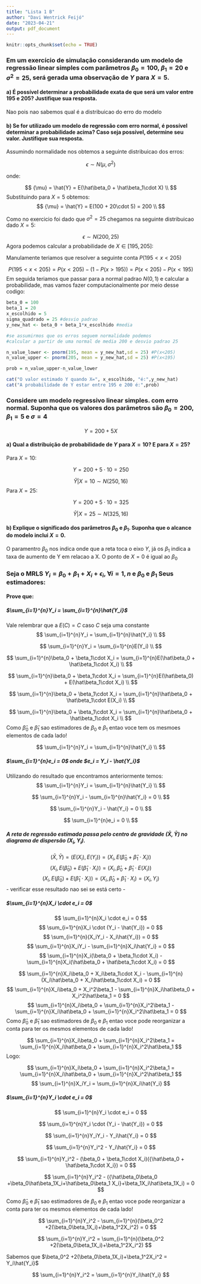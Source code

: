 ```yaml
---
title: "Lista 1 B"
author: "Davi Wentrick Feijó"
date: "2023-04-21"
output: pdf_document
---
```


```r
knitr::opts_chunk$set(echo = TRUE)
```

### Em um exercício de simulação considerando um modelo de regressão linear simples com parâmetros $\beta_0 = 100$, $\beta_1 = 20$ e $\sigma^2 = 25$, será gerada uma observação de $Y$ para $X = 5$.

#### a) É possível determinar a probabilidade exata de que será um valor entre 195 e 205? Justifique sua resposta.

Nao pois nao sabemos qual é a distribuicao do erro do modelo

#### b) Se for utilizado um modelo de regressão com erro normal, é possível determinar a probabilidade acima? Caso seja possível, determine seu valor. Justifique sua resposta.

Assumindo normalidade nos obtemos a seguinte distribuicao dos erros:

$$
\epsilon \sim N(\mu,\sigma^2)
$$

onde:

$$
{\mu} = \hat{Y} = E(\hat\beta_0 + \hat\beta_1\cdot X) \\
$$ 
Substituindo para $X = 5$ obtemos:
$$
{\mu} = \hat{Y} = E(100 + 20\cdot 5) = 200 \\
$$

Como no exercicio foi dado que $\sigma^2 = 25$ chegamos na seguinte distribuicao dado $X = 5$:

$$
\epsilon \sim N(200,25)
$$ Agora podemos calcular a probabilidade de $X \in [195,205]$:

Manulamente teriamos que resolver a seguinte conta $P(195 < x < 205)$

$$
P(195 < x < 205) = P(x< 205) - (1 - P(x>195)) = P(x < 205) - P(x < 195)
$$ Em seguida teriamos que passar para a normal padrao $N(0,1)$ e calcular a probabilidade, mas vamos fazer computacionalmente por meio desse codigo:

\newpage

```r
beta_0 = 100
beta_1 = 20
x_escolhido = 5
sigma_quadrado = 25 #desvio padrao
y_new_hat <- beta_0 + beta_1*x_escolhido #media

#se assumirmos que os erros seguem normalidade podemos 
#calcular a partir de uma normal de media 200 e desvio padrao 25

n_value_lower <- pnorm(195, mean = y_new_hat,sd = 25) #P(x<205)
n_value_upper <- pnorm(205, mean = y_new_hat,sd = 25) #P(x<195)

prob = n_value_upper-n_value_lower
```

```r
cat("O valor estimado Y quando X=", x_escolhido, "é:",y_new_hat)
cat("A probabilidade de Y estar entre 195 e 200 é:",prob)
```

\newpage

### Considere um modelo regressivo linear simples. com erro normal. Suponha que os valores dos parâmetros são $\beta_0 = 200$, $\beta_1 = 5$ e $\sigma = 4$

$$
Y = 200+5X 
$$

#### a) Qual a distribuição de probabilidade de $Y$ para $X = 10$? E para $X = 25$?

Para $X = 10$:

$$
Y = 200+5 \cdot 10 = 250
$$

$$
\hat{Y}|X = 10 \sim N(250,16)
$$ Para $X = 25$:

$$
Y = 200+5 \cdot 10 = 325
$$

$$
\hat{Y}|X = 25 \sim N(325,16)
$$

#### b) Explique o significado dos parâmetros $\beta_0$ e $\beta_1$. Suponha que o alcance do modelo inclui $X=0$.  

O paramentro $\beta_0$ nos indica onde que a reta toca o eixo $Y$, já os $\beta_1$ indica a taxa de aumento de Y em relacao a X. O ponto de $X = 0$ é igual ao $\beta_0$  



### Seja o MRLS $Y_i = \beta_0 + \beta_1 +X_i + \epsilon_i$, $\forall i = 1,n$ e $\beta_0$ e $\beta_1$ Seus estimadores:  


#### Prove que:  


##### $\sum_{i=1}^{n}Y_i = \sum_{i=1}^{n}\hat{Y_i}$  


Vale relembrar que a $E(C) = C$ caso $C$ seja uma constante  
$$
\sum_{i=1}^{n}Y_i = \sum_{i=1}^{n}\hat{Y_i} \\
$$

$$
\sum_{i=1}^{n}Y_i = \sum_{i=1}^{n}E(Y_i) \\
$$

$$
\sum_{i=1}^{n}\beta_0 + \beta_1\cdot X_i = \sum_{i=1}^{n}E(\hat\beta_0 + \hat\beta_1\cdot X_i) \\
$$

$$
\sum_{i=1}^{n}\beta_0 + \beta_1\cdot X_i = \sum_{i=1}^{n}E(\hat\beta_0) + E(\hat\beta_1\cdot X_i) \\
$$

$$
\sum_{i=1}^{n}\beta_0 + \beta_1\cdot X_i = \sum_{i=1}^{n}\hat\beta_0 + \hat\beta_1\cdot E(X_i) \\
$$

$$
\sum_{i=1}^{n}\beta_0 + \beta_1\cdot X_i = \sum_{i=1}^{n}\hat\beta_0 + \hat\beta_1\cdot X_i \\
$$
Como $\hat\beta_0$ e $\hat\beta_1$ sao estimadores de $\beta_0$ e $\beta_1$ entao voce tem os mesmoes elementos de cada lado!

$$
\sum_{i=1}^{n}Y_i = \sum_{i=1}^{n}\hat{Y_i} \\
$$


##### $\sum_{i=1}^{n}e_i = 0$ onde $e_i = Y_i - \hat{Y_i}$

Utilizando do resultado que encontramos anteriormente temos:
$$
\sum_{i=1}^{n}Y_i = \sum_{i=1}^{n}\hat{Y_i} \\
$$

$$
\sum_{i=1}^{n}Y_i - \sum_{i=1}^{n}\hat{Y_i} = 0 \\ 
$$

$$
\sum_{i=1}^{n}Y_i - \hat{Y_i} = 0 \\ 
$$

$$
\sum_{i=1}^{n}e_i = 0 \\
$$


##### A reta de regressão estimada passa pelo centro de gravidade $(\bar{X},\bar{Y})$ no diagrama de dispersão $(X_i,Y_i)$.


$$
(\bar{X},\bar{Y}) = (E(X_i),E(Y_i)) = (X_i,E(\hat\beta_0 + \hat\beta_1\cdot X_i))
$$
$$
(X_i,E(\hat\beta_0) + E(\hat\beta_1\cdot X_i)) = (X_i,\hat\beta_0 + \hat\beta_1\cdot E(X_i))
$$
$$
(X_i,E(\hat\beta_0) + E(\hat\beta_1\cdot X_i)) = (X_i,\hat\beta_0 + \hat\beta_1\cdot X_i) = (X_i,Y_i)
$$
- verificar esse resultado nao sei se está certo -

\newpage
##### $\sum_{i=1}^{n}X_i \cdot e_i = 0$

$$
\sum_{i=1}^{n}X_i \cdot e_i = 0
$$
$$
\sum_{i=1}^{n}X_i \cdot (Y_i - \hat{Y_i}) = 0
$$
$$
\sum_{i=1}^{n}(X_iY_i - X_i\hat{Y_i}) = 0
$$
$$
\sum_{i=1}^{n}X_iY_i - \sum_{i=1}^{n}X_i\hat{Y_i} = 0
$$
$$
\sum_{i=1}^{n}X_i(\beta_0 + \beta_1\cdot X_i) - \sum_{i=1}^{n}X_i(\hat\beta_0 + \hat\beta_1\cdot X_i)  = 0
$$

$$
\sum_{i=1}^{n}X_i\beta_0 + X_i\beta_1\cdot X_i - \sum_{i=1}^{n}(X_i\hat\beta_0 + X_i\hat\beta_1\cdot X_i)  = 0
$$
$$
\sum_{i=1}^{n}X_i\beta_0 + X_i^2\beta_1 - \sum_{i=1}^{n}X_i\hat\beta_0 + X_i^2\hat\beta_1  = 0
$$
$$
\sum_{i=1}^{n}X_i\beta_0 + \sum_{i=1}^{n}X_i^2\beta_1 - \sum_{i=1}^{n}X_i\hat\beta_0 + \sum_{i=1}^{n}X_i^2\hat\beta_1  = 0
$$
Como $\hat\beta_0$ e $\hat\beta_1$ sao estimadores de $\beta_0$ e $\beta_1$ entao voce pode reorganizar a conta para ter os mesmos elementos de cada lado!

$$
\sum_{i=1}^{n}X_i\beta_0 + \sum_{i=1}^{n}X_i^2\beta_1 = \sum_{i=1}^{n}X_i\hat\beta_0 + \sum_{i=1}^{n}X_i^2\hat\beta_1  
$$
Logo:


$$
\sum_{i=1}^{n}X_i\beta_0 + \sum_{i=1}^{n}X_i^2\beta_1 = \sum_{i=1}^{n}X_i\hat\beta_0 + \sum_{i=1}^{n}X_i^2\hat\beta_1 
$$
$$
\sum_{i=1}^{n}X_iY_i = \sum_{i=1}^{n}X_i\hat{Y_i} 
$$

\newpage

##### $\sum_{i=1}^{n}Y_i \cdot e_i = 0$

$$
\sum_{i=1}^{n}Y_i \cdot e_i = 0
$$

$$
\sum_{i=1}^{n}Y_i \cdot (Y_i - \hat{Y_i}) = 0
$$

$$
\sum_{i=1}^{n}Y_iY_i - Y_i\hat{Y_i} = 0
$$

$$
\sum_{i=1}^{n}Y_i^2 - Y_i\hat{Y_i} = 0
$$

$$
\sum_{i=1}^{n}Y_i^2 - (\beta_0 + \beta_1\cdot X_i)({\hat\beta_0 + \hat\beta_1\cdot X_i}) = 0
$$

$$
\sum_{i=1}^{n}Y_i^2 - ({\hat\beta_0\beta_0 +\beta_0\hat\beta_1X_i+\hat\beta_0\beta_1 X_i}+\beta_1X_i\hat\beta_1X_i) = 0
$$

Como $\hat\beta_0$ e $\hat\beta_1$ sao estimadores de $\beta_0$ e $\beta_1$ entao voce pode reorganizar a conta para ter os mesmos elementos de cada lado!


$$
\sum_{i=1}^{n}Y_i^2 - \sum_{i=1}^{n}(\beta_0^2 +2(\beta_0\beta_1X_i)+\beta_1^2X_i^2) = 0
$$

$$
\sum_{i=1}^{n}Y_i^2 = \sum_{i=1}^{n}(\beta_0^2 +2(\beta_0\beta_1X_i)+\beta_1^2X_i^2) 
$$

Sabemos que $\beta_0^2 +2(\beta_0\beta_1X_i)+\beta_1^2X_i^2 = Y_i\hat{Y_i}$

$$
\sum_{i=1}^{n}Y_i^2 = \sum_{i=1}^{n}Y_i\hat{Y_i}
$$



